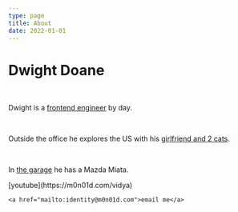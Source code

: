 ```yaml
---
type: page
title: About
date: 2022-01-01
---
```


# Dwight Doane
<div class="about-wrap">
  <br/>

  Dwight is a [frontend engineer](https://www.linkedin.com/in/dwight-doane-678aa9ba/) by day.

  <br/>

  Outside the office he explores the US with his [girlfriend and 2 cats](https://neotenites.com).

  <br />

  In [the garage](https://m0n01d.com/dg-yt) he has a Mazda Miata.
  <br/>
  <div>
    [youtube](https://m0n01d.com/vidya)

    <a href="mailto:identity@m0n01d.com">email me</a>
  </div>
</div>
<br/>
